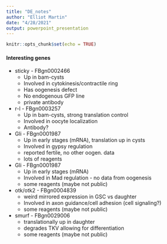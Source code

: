 ```yaml
---
title: "DE_notes"
author: "Elliot Martin"
date: "4/28/2021"
output: powerpoint_presentation
---
```


```r
knitr::opts_chunk$set(echo = TRUE)
```

#### Interesting genes
  * sticky - FBgn0002466  
    +   Up in bam-cysts  
    +   Involved in cytokinesis/contractile ring  
    +   Has oogenesis defect
    +   No endogenous GFP line 
    +   private antibody
    
  * r-l - FBgn0003257  
    +   Up in bam-cysts, strong translation control
    +   Involved in oocyte localization
    +   Antibody? 

  * Gli - FBgn0001987  
    +   Up in early stages (mRNA), translation up in cysts
    +   Involved in gypsy regulation
    +   reported fertile, no other oogen. data
    +   lots of reagents
    
  * Gli - FBgn0001987  
    +   Up in early stages (mRNA)
    +   Involved in Mad regulation - no data from oogenesis
    +   some reagents (maybe not public)
    
  * otk/otk2 - FBgn0004839  
    +   weird mirrored expression in GSC vs daughter
    +   Involved in axon guidance/cell adhesion (cell signaling?)
    +   some reagents (maybe not public)
    
  * smurf - FBgn0029006  
    +   translationally up in daughter
    +   degrades TKV allowing for differentiation
    +   some reagents (maybe not public)
    